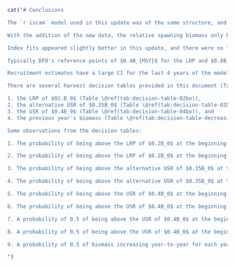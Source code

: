 ```r
cat("# Conclusions

The `r iscam` model used in this update was of the same structure, and having the same assumptions as the model used in the `r ca`. New data added were commercial catch for 2022 and 2023, new survey index points, and new Discard CPUE index points. The growth parameters, estimated outside the `r iscam` framework, changed by a very small amount, which did not affect the model esitmates.

With the addition of the new data, the relative spawning biomass only had negligible differences from `r start_catch_yr`--2021, as reported in the `r ca`, although the inital biomass, $B_0$, and the spawning biomass values were estimated to be slightly lower in this update than in the `r ca`.

Index fits appeared slightly better in this update, and there were no large changes in fits to any index points in the four survey indices and the `r dcpue`. Three of the synoptic survey indices had one new index point added each (the `r hsmas` has a terminal year of 2003 and was not updated), and the `r dcpue` had two new index points added (2022 and 2023) since it is based on commercial catch.

Typically DFO's reference points of $0.4B_{MSY}$ for the LRP and $0.8B_{MSY}$ for the USR are used as they are defined in the Sustainable Fisheries Framework (SFF, @dfo2009). However for `r sp`, reference points based on the Maximum Sustainable Yield (MSY) were strongly impacted by estimates of selectivity in the trawl fisheries. For this reason, $B_0$-based reference points were used for this stock in the `r ca`, and in this update as well. The projeced catch streams show medians and credible intervals for catches of 1 to 15 kt, in 1 kt increments (Figures \@ref(fig:fig-rel-biomass-proj) and \@ref(fig:fig-rel-biomass-proj-closeup)). The figure shows that for catch values of 1-6 kt the biomass will increase to 2027. For values of 7-8 kt the biomass will remain flat, and remain below the USR of $0.4B_0$.

Recruitment estimates have a large CI for the last 4 years of the model (Figure \@ref(fig:fig-base-recr)), which is two more years than the `r ca` has. This is due to the lack of new ages being included in the model for 2022 and 2023. This will be rectified in the next assessment or update by having ageing completed for those years, and any new years to be added.

There are several harvest decision tables provided in this document (Tables \@ref(tab:decision-table-02bo)--\@ref(tab:decision-table-decreasing-biomass)) which, for 8 different catch levels from 1 kt to 8 kt, give the probabilites of the projected relative biomass being above:

1. the LRP of $02.B_0$ (Table \@ref(tab:decision-table-02bo)),
2. the alternative USR of $0.35B_0$ (Table \@ref(tab:decision-table-035bo)),
3. the USR of $0.4B_0$ (Table \@ref(tab:decision-table-04bo)), and
4. the previous year's biomass (Table \@ref(tab:decision-table-decreasing-biomass)).

Some observations from the decision tables:

1. The probability of being above the LRP of $0.2B_0$ at the beginning of 2025 is 0.993 if the highest catch level of 8 kt is caught in 2024 (Table \@ref(tab:decision-table-02bo)),

2. The probability of being above the LRP of $0.2B_0$ at the beginning of 2027 is 0.975 if the highest catch level of 8 kt is caught each year from `r end_yr + 1` to `r end_yr + base_model$proj$num.projyrs` (Table \@ref(tab:decision-table-02bo)),

3. The probability of being above the alternative USR of $0.35B_0$ at the beginning of 2025 is 0.606 if the highest catch level of 8 kt is caught in 2024 (Table \@ref(tab:decision-table-035bo)),

4. The probability of being above the alternative USR of $0.35B_0$ at the beginning of 2027 is 0.603 if the highest catch level of 8 kt is caught each year from `r end_yr + 1` to `r end_yr + base_model$proj$num.projyrs` (Table \@ref(tab:decision-table-035bo)),

5. The probability of being above the USR of $0.4B_0$ at the beginning of 2025 is 0.369 if the highest catch level of 8 kt is caught in 2024 (Table \@ref(tab:decision-table-04bo)),

6. The probability of being above the USR of $0.4B_0$ at the beginning of 2027 is 0.420 if the highest catch level of 8 kt is caught each year from `r end_yr + 1` to `r end_yr + base_model$proj$num.projyrs` (Table \@ref(tab:decision-table-04bo)),

7. A probability of 0.5 of being above the USR of $0.4B_0$ at the beginning of 2025 occurs between 2 and 4 kt of catch in 2024. A higher catch will result in the probability being less than 0.5 (Table \@ref(tab:decision-table-04bo)),

8. A probability of 0.5 of being above the USR of $0.4B_0$ at the beginning of 2027 occurs between 4 and 5 kt of constant catch for each year from `r end_yr + 1` to `r end_yr + base_model$proj$num.projyrs`. A higher constant catch will result in the probability being less than 0.5 (Table \@ref(tab:decision-table-decreasing-biomass)), and

9. A probability of 0.5 of biomass increasing year-to-year for each year from `r end_yr + 1` to `r end_yr + base_model$proj$num.projyrs` occurs between 7 and 8 kt of constant catch in each year (Table \@ref(tab:decision-table-decreasing-biomass)).

")
```
